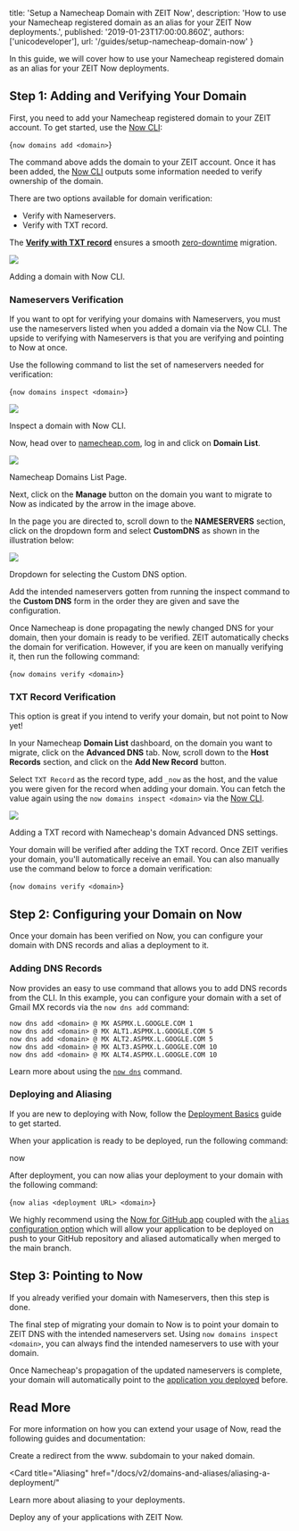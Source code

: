 
  title: 'Setup a Namecheap Domain with ZEIT Now',
  description:
    'How to use your Namecheap registered domain as an alias for your ZEIT Now deployments.',
  published: '2019-01-23T17:00:00.860Z',
  authors: ['unicodeveloper'],
  url: '/guides/setup-namecheap-domain-now'
}

In this guide, we will cover how to use your Namecheap registered domain as an alias for your ZEIT Now deployments.

## Step 1: Adding and Verifying Your Domain

First, you need to add your Namecheap registered domain to your ZEIT account. To get started, use the [Now CLI](/docs/v2/getting-started/installation#now-cli):

<TerminalInput>{`now domains add <domain>`}</TerminalInput>

The command above adds the domain to your ZEIT account. Once it has been added, the [Now CLI](/docs/v2/getting-started/installation#now-cli) outputs some information needed to verify ownership of the domain.

There are two options available for domain verification:

- Verify with Nameservers.
- Verify with TXT record.

The [**Verify with TXT record**](#txt-record-verification) ensures a smooth [zero-downtime](https://zeit.co/docs/v2/domains-and-aliases/zero-downtime-domain-migration/) migration.

<Image
  src="https://res.cloudinary.com/unicodeveloper/image/upload/v1550069781/add-domain-withnowcli.png"
  width={1852/2}
  height={1182/2}
  oversize
/>
<Caption style={{marginTop: '-64px'}}>Adding a domain with Now CLI.</Caption>

### Nameservers Verification

If you want to opt for verifying your domains with Nameservers, you must use the nameservers listed when you added a domain via the Now CLI. The upside to verifying with Nameservers is that you are verifying and pointing to Now at once.

Use the following command to list the set of nameservers needed for verification:

<TerminalInput>{`now domains inspect <domain>`}</TerminalInput>

<Image
  src="https://res.cloudinary.com/unicodeveloper/image/upload/v1550070201/inspect-domain.png"
  width={1852/2}
  height={1648/2}
  oversize
/>
<Caption style={{marginTop: '-64px'}}>Inspect a domain with Now CLI.</Caption>

Now, head over to [namecheap.com](https://www.namecheap.com), log in and click on **Domain List**.

<Image
  src="https://res.cloudinary.com/unicodeveloper/image/upload/c_scale,w_2396/v1549982415/domain-list.png"
  width={2396/2}
  height={1629/2}
  oversize
/>
<Caption style={{marginTop: '-64px'}}>Namecheap Domains List Page.</Caption>

Next, click on the **Manage** button on the domain you want to migrate to Now as indicated by the arrow in the image above.

In the page you are directed to, scroll down to the **NAMESERVERS** section, click on the dropdown form and select **CustomDNS** as shown in the illustration below:

<Image
  src="https://res.cloudinary.com/unicodeveloper/image/upload/c_scale,w_2396/v1549982590/custom-nameservers.png"
  width={2396/2}
  height={1629/2}
  oversize
/>
<Caption style={{marginTop: '-64px'}}>Dropdown for selecting the Custom DNS option.</Caption>

Add the intended nameservers gotten from running the inspect command to the **Custom DNS** form in the order they are given and save the configuration.

Once Namecheap is done propagating the newly changed DNS for your domain, then your domain is ready to be verified. ZEIT automatically checks the domain for verification. However, if you are keen on manually verifying it, then run the following command:

<TerminalInput>{`now domains verify <domain>`}</TerminalInput>

### TXT Record Verification

This option is great if you intend to verify your domain, but not point to Now yet!

In your Namecheap **Domain List** dashboard, on the domain you want to migrate, click on the **Advanced DNS** tab. Now, scroll down to the **Host Records** section, and click on the **Add New Record** button.

Select `TXT Record` as the record type, add `_now` as the host, and the value you were given for the record when adding your domain. You can fetch the value again using the `now domains inspect <domain>` via the [Now CLI](/docs/v2/getting-started/installation#now-cli).

<Image
  src="https://res.cloudinary.com/unicodeveloper/image/upload/c_scale,w_2396/v1549985663/txtrecord.png"
  width={2396/2}
  height={1629/2}
  oversize
/>
<Caption style={{marginTop: '-64px'}}> Adding a TXT record with Namecheap's domain Advanced DNS settings. </Caption>

Your domain will be verified after adding the TXT record. Once ZEIT verifies your domain, you'll automatically receive an email. You can also manually use the command below to force a domain verification:

<TerminalInput>{`now domains verify <domain>`}</TerminalInput>

## Step 2: Configuring your Domain on Now

Once your domain has been verified on Now, you can configure your domain with DNS records and alias a deployment to it.

### Adding DNS Records

Now provides an easy to use command that allows you to add DNS records from the CLI. In this example, you can configure your domain with a set of Gmail MX records via the `now dns add` command:

```
now dns add <domain> @ MX ASPMX.L.GOOGLE.COM 1
now dns add <domain> @ MX ALT1.ASPMX.L.GOOGLE.COM 5
now dns add <domain> @ MX ALT2.ASPMX.L.GOOGLE.COM 5
now dns add <domain> @ MX ALT3.ASPMX.L.GOOGLE.COM 10
now dns add <domain> @ MX ALT4.ASPMX.L.GOOGLE.COM 10
```

Learn more about using the [`now dns`](https://zeit.co/docs/v2/domains-and-aliases/dns/) command.

### Deploying and Aliasing

If you are new to deploying with Now, follow the [Deployment Basics](https://zeit.co/docs/v2/deployments/basics/) guide to get started.

When your application is ready to be deployed, run the following command:

<TerminalInput>now</TerminalInput>

After deployment, you can now alias your deployment to your domain with the following command:

<TerminalInput>{`now alias <deployment URL> <domain>`}</TerminalInput>

We highly recommend using the [Now for GitHub app](https://zeit.co/docs/v2/integrations/now-for-github/) coupled with the [`alias` configuration option](https://zeit.co/docs/v2/deployments/configuration/#alias) which will allow your application to be deployed on push to your GitHub repository and aliased automatically when merged to the main branch.

## Step 3: Pointing to Now

If you already verified your domain with Nameservers, then this step is done.

The final step of migrating your domain to Now is to point your domain to ZEIT DNS with the intended nameservers set. Using `now domains inspect <domain>`, you can always find the intended nameservers to use with your domain.

Once Namecheap's propagation of the updated nameservers is complete, your domain will automatically point to the [ application you deployed](https://zeit.co/guides/setup-godaddy-domain-now/#aliasing-a-deployment) before.

## Read More

For more information on how you can extend your usage of Now, read the following guides and documentation:

<Card title="www. Redirect" href="/guides/redirect-from-www">
  Create a redirect from the www. subdomain to your naked domain.
</Card>

<Card
  title="Aliasing"
  href="/docs/v2/domains-and-aliases/aliasing-a-deployment/"
>
  Learn more about aliasing to your deployments.
</Card>

<Card title="Deploying Basics" href="/docs/v2/deployments/basics">
  Deploy any of your applications with ZEIT Now.
</Card>


